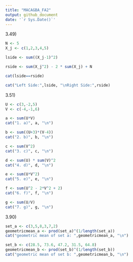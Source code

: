 ---
title: "MACAGBA_FA2"
output: github_document
date: '`r Sys.Date()`'
---
3.49)

```{r 3.49}
N <- 5
X_j <- c(1,2,3,4,5)

lside <- sum((X_j-1)^2)

rside <- sum(X_j^2) - 2 * sum(X_j) + N

cat(lside==rside)

cat("Left Side:",lside, "\nRight Side:",rside)
```
3.51)

```{r 3.51}
U <- c(3,-2,5)
V <- c(-4,-1,6)

a <- sum(U*V)
cat("1. a)", a, "\n")

b <- sum((U+3)*(V-4))
cat("2. b)", b, "\n")

c <- sum(V^2)
cat("3. c)", c, "\n")

d <- sum(U) * sum(V)^2
cat("4. d)", d, "\n")

e <- sum(U*V^2)
cat("5. e)", e, "\n")

f <- sum(U^2 - 2*V^2 + 2)
cat("6. f)", f, "\n")

g <- sum(U/V)
cat("7. g)", g, "\n")
```
3.90)

```{r 3.90}
set_a <- c(3,5,8,3,7,2) 
geometricmean_a <- prod(set_a)^(1/length(set_a))
cat("geometric mean of set a: ",geometricmean_a, "\n")

set_b <- c(28.5, 73.6, 47.2, 31.5, 64.8) 
geometricmean_b <- prod(set_b)^(1/length(set_b))
cat("geometric mean of set b: ",geometricmean_b, "\n")
```

